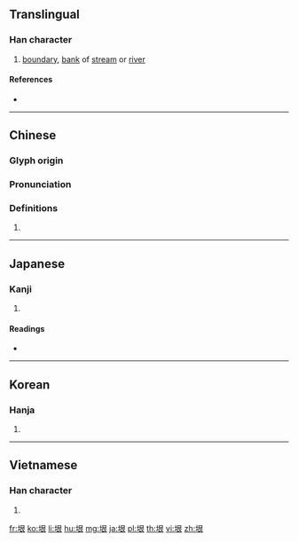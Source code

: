 {{character info/new}}
{{also|圻}}
==Translingual==

===Han character===
{{Han char|rn=32|rad=土|as=06|sn=9|four=47132|canj=GAV|ids=⿰土艮}}

# [[boundary]], [[bank]] of [[stream]] or [[river]]

====References====
* {{Han ref|kx=0228.140|dkj=05054|dj=0464.110|hdz=10442.070|uh=57A0|ud=22432|bh=ABAD|bd=43949}}

----

==Chinese==
{{zh-forms}}

===Glyph origin===
{{Han etym}}

===Pronunciation===
{{zh-pron
|m=yín
|c=ngan4
|mc=y
|oc=y
|ma=
|cat=n
}}

===Definitions===
{{zh-hanzi}}

# {{rfdef|lang=zh}}

----

==Japanese==

===Kanji===
{{ja-kanji|grade=|rs=土06}}

# {{defn|lang=ja|sort=土06}}

====Readings====
* {{ja-readings|on=[[ぎん]] (gin), [[ごん]] (gon)|kun=[[さかい]] (sakai), [[きし]] (kishi)}}

----

==Korean==

===Hanja===
{{ko-hanja|hangeul=은|rv=eun|mr=ŭn}}

# {{defn|lang=ko|sort=土06}}

----

==Vietnamese==

===Han character===
{{vi-hantu|[[hằn]], [[ngăn]], [[ngấn]], [[ngân]], [[ngần]]|rs=土06}}

# {{defn|lang=vi|sort=土06}}

[[fr:垠]]
[[ko:垠]]
[[li:垠]]
[[hu:垠]]
[[mg:垠]]
[[ja:垠]]
[[pl:垠]]
[[th:垠]]
[[vi:垠]]
[[zh:垠]]